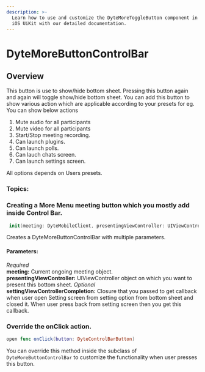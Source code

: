 ```yaml
---
description: >-
  Learn how to use and customize the DyteMoreToggleButton component in Dyte's
  iOS UiKit with our detailed documentation.
---
```


# DyteMoreButtonControlBar
## Overview
This button is use to show/hide bottom sheet. Pressing this button again and again will toggle show/hide  bottom sheet. You can add this button to show various action which are applicable according 
to your presets for eg. You can show below actions
1. Mute audio for all participants
2. Mute video for all participants
3. Start/Stop meeting recording.
4. Can launch plugins.
5. Can launch polls.
6. Can lauch chats screen.
7. Can launch settings screen. 

All options depends on Users presets.


### Topics:

### Creating a More Menu meeting button which you mostly add inside Control Bar.

```swift
 init(meeting: DyteMobileClient, presentingViewController: UIViewController, settingViewControllerCompletion:(()->Void)? = nil) {
```
Creates a DyteMoreButtonControlBar with multiple parameters. 

#### Parameters:
*Required*  
**meeting:** Current ongoing meeting object.   
**presentingViewController:** UIViewController object on which you want to present this bottom sheet.
*Optional*  
**settingViewControllerCompletion:** Closure that you passed to get callback when user open Setting screen from setting option 
from bottom sheet and closed it. When user press back from setting screen then you get this callback.

### Override the onClick action. 
```swift 
open func onClick(button: DyteControlBarButton) 
```
You can override this method inside the subclass of `DyteMoreButtonControlBar` to customize the functionality when user presses this button. 

<head>
  <title>iOS DyteMoreToggleButton</title>
</head>

